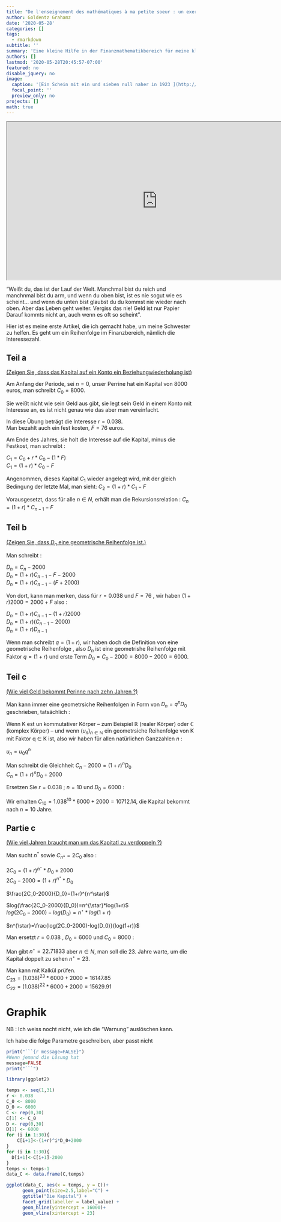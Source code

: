 ```yaml
---
title: "De l'enseignement des mathématiques à ma petite soeur : un exercice de finance "
author: Goldentz Grahamz
date: '2020-05-28'
categories: []
tags:
  - rmarkdown
subtitle: ''
summary: 'Eine kleine Hilfe in der Finanzmathematikbereich für meine kleine Schwester.'
authors: []
lastmod: '2020-05-28T20:45:57-07:00'
featured: no
disable_jquery: no
image:
  caption: '[Ein Schein mit ein und sieben null naher in 1923 ](http://www.nithart.com/images/monnaies/inflalle/dmwiesba.jpg)'
  focal_point: ''
  preview_only: no
projects: []
math: true
---
```


<iframe width="800" height="420"
  src="https://www.youtube.com/embed/nb9NCjoWIJ8">
</iframe>


"Weißt du, das ist der Lauf der Welt. 
Manchmal bist du reich und manchnmal bist du arm, und wenn du oben bist, ist es nie sogut wie es scheint...
und wenn du unten bist glaubst du du kommst nie wieder nach oben. 
Aber das Leben geht weiter. Vergiss das nie! Geld ist nur Papier
Darauf kommts nicht an, auch wenn es oft so scheint".

Hier ist es meine erste Artikel, die ich gemacht habe, um meine Schwester zu helfen.
Es geht um ein Reihenfolge im Finanzbereich, nämlich die Interessezahl.

## Teil a

<span style="text-decoration: underline">(Zeigen Sie, dass das Kapital auf ein Konto ein Beziehungwiederholung ist)</span>

Am Anfang der Periode, sei $n=0$, unser Perrine hat ein Kapital von $8000$ euros, man schreibt $C_0=8000$.   
    
Sie weißt nicht wie sein Geld aus gibt, sie legt sein Geld in einem Konto mit Interesse an, es ist nicht genau wie das aber man vereinfacht.  
    
In diese Übung beträgt die Interesse $r=0.038$.    
Man bezahlt auch ein fest kosten, $F=76$ euros. 

Am Ende des Jahres, sie holt die Interesse auf die Kapital, minus die Festkost, man schreibt  :  
    
$C_1=C_0+r*C_0-(1*F)$    
$C_1=(1+r)*C_0-F$  
      
Angenommen, dieses Kapital $C_1$ wieder angelegt wird, mit der gleich Bedingung der letzte Mal, man sieht:
$C_2=(1+r)*C_1-F$  

Vorausgesetzt, dass für alle $n \in N$, erhält man die Rekursionsrelation : $C_n=(1+r)*C_{n-1}-F$  
  
## Teil b

<span style="text-decoration: underline">(Zeigen Sie, dass $D_n$ eine geometrische Reihenfolge ist.)</span>
    
Man schreibt :
    
$D_n=C_n-2000$  
$D_n=(1+r)C_{n-1}-F-2000$  
$D_n=(1+r)C_{n-1}-(F+2000)$
    
Von dort, kann man merken, dass für $r=0.038$ und $F=76$ , wir haben $(1+r)2000=2000+F$ also :
    
$D_n=(1+r)C_{n-1}-(1+r)2000$  
$D_n=(1+r)(C_{n-1}-2000)$  
$D_n=(1+r)D_{n-1}$ 
    
Wenn man schreibt  $q=(1+r)$, wir haben doch die Definition von eine geometrische Reihenfolge , also $D_n$ ist eine geometrishe Reihenfolge mit Faktor $q=(1+r)$ und erste Term $D_0=C_0-2000=8000-2000=6000$. 

## Teil c

<span style="text-decoration: underline">(Wie viel Geld bekommt Perinne nach zehn Jahren ?)</span>
  
Man kann immer eine geometrsiche Reihenfolgen in Form von $D_n=q^nD_0$ geschrieben, tatsächlich : 
    
Wenn K est un kommutativer Körper – zum Beispiel ℝ (realer Körper) oder ℂ (komplex Körper) – und wenn ${\displaystyle (u_{n})_{n\in \mathbb {N} }}$  ein geometrsiche Reihenfolge von K mit Faktor q ∈ K ist,  also wir haben für allen  natürlichen Ganzzahlen $n$ : 
    
${\displaystyle u_{n}=u_{0}q^{n}}$    
  
Man schreibt die Gleichheit $C_n-2000=(1+r)^nD_0$  
$C_n=(1+r)^nD_0+2000$  

Ersetzen Sie $r=0.038$ ; $n=10$ und $D_0=6000$ :

Wir erhalten $C_{10}=1.038^{10}*6000+2000=10712.14$, die Kapital bekommt nach $n=10$ Jahre.  
  
## Partie c

<span style="text-decoration: underline">(Wie viel Jahren braucht man um das Kapitatl zu verdoppeln ?)</span>

  
Man sucht  $n^*$ sowie $C_{n*}=2C_0$ also :
    
$2C_0=(1+r)^{n^\star}*D_0+2000$      
$2C_0-2000=(1+r)^{n^\star}*D_0$
    
$\frac{2C_0-2000}{D_0}=(1+r)^{n^\star}$  
    
$log(\frac{2C_0-2000}{D_0})=n^{\star}*log(1+r)$   
$log(2C_0-2000)-log(D_0)=n^{\star}*log(1+r)$  

$n^{\star}=\frac{log(2C_0-2000)-log(D_0)}{log(1+r)}$  

Man ersetzt  $r=0.038$ , $D_0=6000$ und $C_0=8000$ :

Man  gibt $n^{\star}=22.71833$ aber $n \in N$, man soll die $23.$ Jahre warte, um die Kapital doppelt zu sehen $n^{\star}=23$.  
    
Man kann mit Kalkül prüfen.  
$C_{23}=(1.038)^{23}*6000 +2000=16147.85$  
$C_{22}=(1.038)^{22}*6000 +2000=15629.91$  


# Graphik

NB : Ich weiss nocht nicht, wie ich die "Warnung" auslöschen kann.
    
Ich habe die folge Parametre geschreiben, aber passt nicht
```r
print("```{r message=FALSE}")
#Wenn jemand die Lôsung hat
message=FALSE
print("```")
```

```r
library(ggplot2)

temps <- seq(1,31)
r <- 0.038
C_0 <- 8000
D_0 <- 6000
C <- rep(0,30)
C[1] <- C_0
D <- rep(0,30)
D[1] <- 6000
for (i in 1:30){
    C[i+1]<-(1+r)^i*D_0+2000
}
for (i in 1:30){
  D[i+1]<-C[i+1]-2000
}
temps <- temps-1
data_C <- data.frame(C,temps)

ggplot(data_C, aes(x = temps, y = C))+ 
      geom_point(size=2.5,label="C") + 
      ggtitle("Die Kapital") +
      facet_grid(labeller = label_value) +
      geom_hline(yintercept = 16000)+
      geom_vline(xintercept = 23)

```
